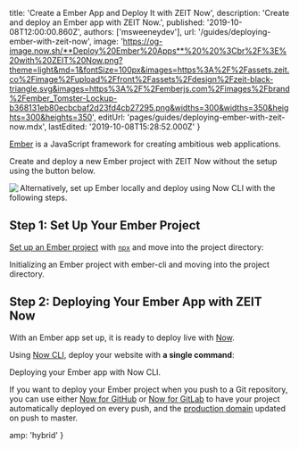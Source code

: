 
  title: 'Create a Ember App and Deploy It with ZEIT Now',
  description: 'Create and deploy an Ember app with ZEIT Now.',
  published: '2019-10-08T12:00:00.860Z',
  authors: ['msweeneydev'],
  url: '/guides/deploying-ember-with-zeit-now',
  image:
    'https://og-image.now.sh/**Deploy%20Ember%20Apps**%20%20%3Cbr%2F%3E%20with%20ZEIT%20Now.png?theme=light&md=1&fontSize=100px&images=https%3A%2F%2Fassets.zeit.co%2Fimage%2Fupload%2Ffront%2Fassets%2Fdesign%2Fzeit-black-triangle.svg&images=https%3A%2F%2Femberjs.com%2Fimages%2Fbrand%2Fember_Tomster-Lockup-b368131eb80ecbcbaf2d23fd4cb27295.png&widths=300&widths=350&heights=300&heights=350',
  editUrl: 'pages/guides/deploying-ember-with-zeit-now.mdx',
  lastEdited: '2019-10-08T15:28:52.000Z'
}

[Ember](https://emberjs.com/) is a JavaScript framework for creating ambitious web applications.

Create and deploy a new Ember project with ZEIT Now without the setup using the button below.

<a href="https://zeit.co/new/project?template=https://github.com/zeit/now-examples/tree/master/ember">
  <Image src="https://zeit.co/button" width={104} height={36} align="left" />
</a>

Alternatively, set up Ember locally and deploy using Now CLI with the following steps.

## Step 1: Set Up Your Ember Project

[Set up an Ember project](https://guides.emberjs.com/release/getting-started/quick-start/) with [`npx`](https://www.npmjs.com/package/npx) and move into the project directory:

<Snippet dark text="npx ember-cli new my-ember-project && cd my-ember-project" />
<Caption>Initializing an Ember project with <GenericLink href="https://ember-cli.com/">ember-cli</GenericLink> and moving into the project directory.</Caption>

## Step 2: Deploying Your Ember App with ZEIT Now

With an Ember app set up, it is ready to deploy live with [Now](/docs/v2).

Using [Now CLI](/download), deploy your website with **a single command**:

<Snippet dark text="now" />
<Caption>Deploying your Ember app with Now CLI.</Caption>

If you want to deploy your Ember project when you push to a Git repository, you can use either [Now for GitHub](/docs/v2/integrations/now-for-github/) or [Now for GitLab](/docs/v2/integrations/now-for-gitlab/) to have your project automatically deployed on every push, and the [production domain](https://zeit.co/docs/v2/custom-domains/#adding-a-domain) updated on push to master.


  amp: 'hybrid'
}
